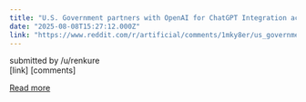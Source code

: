 ```yaml
---
title: "U.S. Government partners with OpenAI for ChatGPT Integration across Agencies"
date: "2025-08-08T15:27:12.000Z"
link: "https://www.reddit.com/r/artificial/comments/1mky8er/us_government_partners_with_openai_for_chatgpt/"
---
```


submitted by    /u/renkure  
 [link]   [comments]

[Read more](https://www.reddit.com/r/artificial/comments/1mky8er/us_government_partners_with_openai_for_chatgpt/)
